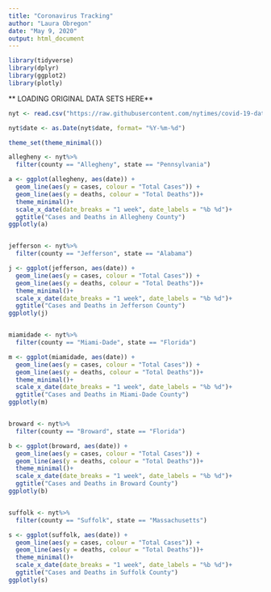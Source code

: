 ---
title: "Coronavirus Tracking"
author: "Laura Obregon"
date: "May 9, 2020"
output: html_document
---

```{r}
library(tidyverse)
library(dplyr)
library(ggplot2)
library(plotly)
```

** LOADING ORIGINAL DATA SETS HERE**
```{r}
nyt <- read.csv("https://raw.githubusercontent.com/nytimes/covid-19-data/master/us-counties.csv", stringsAsFactors = FALSE)

nyt$date <- as.Date(nyt$date, format= "%Y-%m-%d")
```


```{r}
theme_set(theme_minimal())

allegheny <- nyt%>%
  filter(county == "Allegheny", state == "Pennsylvania")

a <- ggplot(allegheny, aes(date)) + 
  geom_line(aes(y = cases, colour = "Total Cases")) +
  geom_line(aes(y = deaths, colour = "Total Deaths"))+  
  theme_minimal()+
  scale_x_date(date_breaks = "1 week", date_labels = "%b %d")+
  ggtitle("Cases and Deaths in Allegheny County")
ggplotly(a)


jefferson <- nyt%>%
  filter(county == "Jefferson", state == "Alabama")

j <- ggplot(jefferson, aes(date)) + 
  geom_line(aes(y = cases, colour = "Total Cases")) +
  geom_line(aes(y = deaths, colour = "Total Deaths"))+ 
  theme_minimal()+
  scale_x_date(date_breaks = "1 week", date_labels = "%b %d")+
  ggtitle("Cases and Deaths in Jefferson County")
ggplotly(j)


miamidade <- nyt%>%
  filter(county == "Miami-Dade", state == "Florida")

m <- ggplot(miamidade, aes(date)) + 
  geom_line(aes(y = cases, colour = "Total Cases")) +
  geom_line(aes(y = deaths, colour = "Total Deaths"))+  
  theme_minimal()+
  scale_x_date(date_breaks = "1 week", date_labels = "%b %d")+
  ggtitle("Cases and Deaths in Miami-Dade County")
ggplotly(m)


broward <- nyt%>%
  filter(county == "Broward", state == "Florida")

b <- ggplot(broward, aes(date)) + 
  geom_line(aes(y = cases, colour = "Total Cases")) +
  geom_line(aes(y = deaths, colour = "Total Deaths"))+  
  theme_minimal()+
  scale_x_date(date_breaks = "1 week", date_labels = "%b %d")+
  ggtitle("Cases and Deaths in Broward County")
ggplotly(b)


suffolk <- nyt%>%
  filter(county == "Suffolk", state == "Massachusetts")

s <- ggplot(suffolk, aes(date)) + 
  geom_line(aes(y = cases, colour = "Total Cases")) +
  geom_line(aes(y = deaths, colour = "Total Deaths"))+  
  theme_minimal()+
  scale_x_date(date_breaks = "1 week", date_labels = "%b %d")+
  ggtitle("Cases and Deaths in Suffolk County")
ggplotly(s)

```
